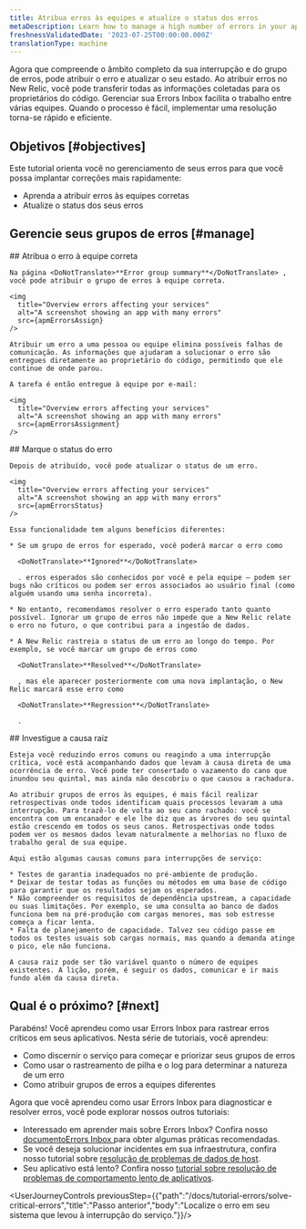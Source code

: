 ```yaml
---
title: Atribua erros às equipes e atualize o status dos erros
metaDescription: Learn how to manage a high number of errors in your app.
freshnessValidatedDate: '2023-07-25T00:00:00.000Z'
translationType: machine
---
```





Agora que compreende o âmbito completo da sua interrupção e do grupo de erros, pode atribuir o erro e atualizar o seu estado. Ao atribuir erros no New Relic, você pode transferir todas as informações coletadas para os proprietários do código. Gerenciar sua Errors Inbox facilita o trabalho entre várias equipes. Quando o processo é fácil, implementar uma resolução torna-se rápido e eficiente.

## Objetivos [#objectives]

Este tutorial orienta você no gerenciamento de seus erros para que você possa implantar correções mais rapidamente:

* Aprenda a atribuir erros às equipes corretas
* Atualize o status dos seus erros

## Gerencie seus grupos de erros [#manage]

<Steps>
  <Step>
    ## Atribua o erro à equipe correta

    Na página <DoNotTranslate>**Error group summary**</DoNotTranslate> , você pode atribuir o grupo de erros à equipe correta.

    <img
      title="Overview errors affecting your services"
      alt="A screenshot showing an app with many errors"
      src={apmErrorsAssign}
    />

    Atribuir um erro a uma pessoa ou equipe elimina possíveis falhas de comunicação. As informações que ajudaram a solucionar o erro são entregues diretamente ao proprietário do código, permitindo que ele continue de onde parou.

    A tarefa é então entregue à equipe por e-mail:

    <img
      title="Overview errors affecting your services"
      alt="A screenshot showing an app with many errors"
      src={apmErrorsAssignment}
    />
  </Step>

  <Step>
    ## Marque o status do erro

    Depois de atribuído, você pode atualizar o status de um erro.

    <img
      title="Overview errors affecting your services"
      alt="A screenshot showing an app with many errors"
      src={apmErrorsStatus}
    />

    Essa funcionalidade tem alguns benefícios diferentes:

    * Se um grupo de erros for esperado, você poderá marcar o erro como

      <DoNotTranslate>**Ignored**</DoNotTranslate>

      . erros esperados são conhecidos por você e pela equipe – podem ser bugs não críticos ou podem ser erros associados ao usuário final (como alguém usando uma senha incorreta).

    * No entanto, recomendamos resolver o erro esperado tanto quanto possível. Ignorar um grupo de erros não impede que a New Relic relate o erro no futuro, o que contribui para a ingestão de dados.

    * A New Relic rastreia o status de um erro ao longo do tempo. Por exemplo, se você marcar um grupo de erros como

      <DoNotTranslate>**Resolved**</DoNotTranslate>

      , mas ele aparecer posteriormente com uma nova implantação, o New Relic marcará esse erro como

      <DoNotTranslate>**Regression**</DoNotTranslate>

      .
  </Step>

  <Step>
    ## Investigue a causa raiz

    Esteja você reduzindo erros comuns ou reagindo a uma interrupção crítica, você está acompanhando dados que levam à causa direta de uma ocorrência de erro. Você pode ter consertado o vazamento do cano que inundou seu quintal, mas ainda não descobriu o que causou a rachadura.

    Ao atribuir grupos de erros às equipes, é mais fácil realizar retrospectivas onde todos identificam quais processos levaram a uma interrupção. Para trazê-lo de volta ao seu cano rachado: você se encontra com um encanador e ele lhe diz que as árvores do seu quintal estão crescendo em todos os seus canos. Retrospectivas onde todos podem ver os mesmos dados levam naturalmente a melhorias no fluxo de trabalho geral de sua equipe.

    Aqui estão algumas causas comuns para interrupções de serviço:

    * Testes de garantia inadequados no pré-ambiente de produção.
    * Deixar de testar todas as funções ou métodos em uma base de código para garantir que os resultados sejam os esperados.
    * Não compreender os requisitos de dependência upstream, a capacidade ou suas limitações. Por exemplo, se uma consulta ao banco de dados funciona bem na pré-produção com cargas menores, mas sob estresse começa a ficar lenta.
    * Falta de planejamento de capacidade. Talvez seu código passe em todos os testes usuais sob cargas normais, mas quando a demanda atinge o pico, ele não funciona.

    A causa raiz pode ser tão variável quanto o número de equipes existentes. A lição, porém, é seguir os dados, comunicar e ir mais fundo além da causa direta.
  </Step>
</Steps>

## Qual é o próximo? [#next]

Parabéns! Você aprendeu como usar Errors Inbox para rastrear erros críticos em seus aplicativos. Nesta série de tutoriais, você aprendeu:

* Como discernir o serviço para começar e priorizar seus grupos de erros
* Como usar o rastreamento de pilha e o log para determinar a natureza de um erro
* Como atribuir grupos de erros a equipes diferentes

Agora que você aprendeu como usar Errors Inbox para diagnosticar e resolver erros, você pode explorar nossos outros tutoriais:

* Interessado em aprender mais sobre Errors Inbox? Confira nosso [documentoErrors Inbox ](/docs/errors-inbox/errors-inbox)para obter algumas práticas recomendadas.
* Se você deseja solucionar incidentes em sua infraestrutura, confira nosso tutorial sobre [resolução de problemas de dados de host](/docs/tutorial-troubleshoot-infra-hosts/collect-your-data).
* Seu aplicativo está lento? Confira nosso [tutorial sobre resolução de problemas de comportamento lento de aplicativos](/docs/tutorial-app-slow/root-causes).

<UserJourneyControls previousStep={{"path":"/docs/tutorial-errors/solve-critical-errors","title":"Passo anterior","body":"Localize o erro em seu sistema que levou à interrupção do serviço."}}/>